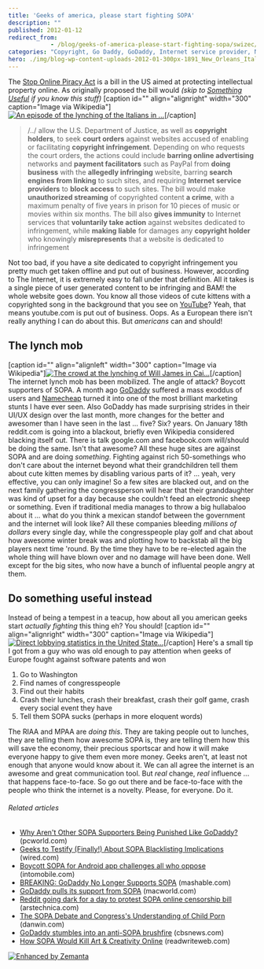 ```yaml
---
title: 'Geeks of america, please start fighting SOPA'
description: ""
published: 2012-01-12
redirect_from: 
            - /blog/geeks-of-america-please-start-fighting-sopa/swizec/3426
categories: "Copyright, Go Daddy, GoDaddy, Internet service provider, Namecheap, PayPal, Uncategorized, United States, United States Department of Justice, Wikipedia, YouTube"
hero: ./img/blog-wp-content-uploads-2012-01-300px-1891_New_Orleans_Italian_lynching5.jpg
---
```


The [Stop Online Piracy Act](http://en.wikipedia.org/wiki/SOPA) is a bill in the US aimed at protecting intellectual property online. As originally proposed the bill would _(skip to [Something Useful](#something_useful) if you know this stuff)_ \[caption id="" align="alignright" width="300" caption="Image via Wikipedia"][![An episode of the lynching of the Italians in ...](./img/blog-wp-content-uploads-2012-01-300px-1891_New_Orleans_Italian_lynching5.jpg "An episode of the lynching of the Italians in ...")](http://commons.wikipedia.org/wiki/File:1891_New_Orleans_Italian_lynching.jpg)\[/caption]

> /../ allow the U.S. Department of Justice, as well as **copyright holders**, to seek **court orders** against websites accused of enabling or facilitating **copyright infringement**. Depending on who requests the court orders, the actions could include **barring online advertising** networks and **payment facilitators** such as PayPal from **doing business** with the **allegedly infringing** website, barring **search engines from linking** to such sites, and requiring **Internet service providers** to **block access** to such sites. The bill would make **unauthorized streaming** of copyrighted content **a crime**, with a maximum penalty of five years in prison for 10 pieces of music or movies within six months. The bill also **gives immunity** to Internet services that **voluntarily take action** against websites dedicated to infringement, while **making liable** for damages any **copyright holder** who knowingly **misrepresents** that a website is dedicated to infringement

Not too bad, if you have a site dedicated to copyright infringement you pretty much get taken offline and put out of business. However, according to The Internet, it is extremely easy to fall under that definition. All it takes is a single piece of user generated content to be infringing and BAM! the whole website goes down. You know all those videos of cute kittens with a copyrighted song in the background that you see on [YouTube](http://www.youtube.com/ "YouTube")? Yeah, that means youtube.com is put out of business. Oops. As a European there isn't really anything I can do about this. But _americans_ can and should!

## The lynch mob

\[caption id="" align="alignleft" width="300" caption="Image via Wikipedia"][![The crowd at the lynching of Will James in Cai...](./img/blog-wp-content-uploads-2012-01-300px-WillJamesMob4.gif "The crowd at the lynching of Will James in Cai...")](http://en.wikipedia.org/wiki/File:WillJamesMob.gif)\[/caption] The internet lynch mob has been mobilized. The angle of attack? Boycott supporters of SOPA. A month ago [GoDaddy](http://www.godaddy.com/ "Go Daddy") suffered a mass exoddus of users and [Namecheap](http://www.namecheap.com/ "Namecheap") turned it into one of the most brilliant marketing stunts I have ever seen. Also GoDaddy has made surprising strides in their UI/UX design over the last month, more changes for the better and awesomer than I have seen in the last ... five? Six? years. On January 18th reddit.com is going into a blackout, briefly even Wikipedia considered blacking itself out. There is talk google.com and facebook.com will/should be doing the same. Isn't that awesome? All these huge sites are against SOPA and are doing _something_. Fighting against rich 50-somethings who don't care about the internet beyond what their grandchildren tell them about cute kitten memes by disabling various parts of it? ... yeah, very effective, you can only imagine! So a few sites are blacked out, and on the next family gathering the congressperson will hear that their granddaughter was kind of upset for a day because she couldn't feed an electronic sheep or something. Even if traditional media manages to throw a big hullabaloo about it ... what do you think a mexican standof between the government and the internet will look like? All these companies bleeding _millions of dollars_ every single day, while the congresspeople play golf and chat about how awesome winter break was and plotting how to backstab all the big players next time 'round. By the time they have to be re-elected again the whole thing will have blown over and no damage will have been done. Well except for the big sites, who now have a bunch of influental people angry at them.[](<>)

## Do something useful instead

Instead of being a tempest in a teacup, how about all you american geeks start _actually fighting_ this thing eh? You should! \[caption id="" align="alignright" width="300" caption="Image via Wikipedia"][![Direct lobbying statistics in the United State...](./img/blog-wp-content-uploads-2012-01-300px-Lobbying_Data3.png "Direct lobbying statistics in the United State...")](http://en.wikipedia.org/wiki/File:Lobbying_Data.png)\[/caption] Here's a small tip I got from a guy who was old enough to pay attention when geeks of Europe fought against software patents and won

1.  Go to Washington
2.  Find names of congresspeople
3.  Find out their habits
4.  Crash their lunches, crash their breakfast, crash their golf game, crash every social event they have
5.  Tell them SOPA sucks (perhaps in more eloquent words)

The RIAA and MPAA are _doing this_. They are taking people out to lunches, they are telling them how awesome SOPA is, they are telling them how this will save the economy, their precious sportscar and how it will make everyone happy to give them even more money. Geeks aren't, at least not enough that anyone would know about it. We can all agree the internet is an awesome and great communication tool. But _real_ change, _real_ influence ... that happens face-to-face. So go out there and be face-to-face with the people who think the internet is a novelty. Please, for everyone. Do it.

###### Related articles

-   [Why Aren't Other SOPA Supporters Being Punished Like GoDaddy?](https://www.pcworld.com/article/247037/why_arent_other_sopa_supporters_being_punished_like_godaddy.html) (pcworld.com)
-   [Geeks to Testify (Finally!) About SOPA Blacklisting Implications](http://www.wired.com/threatlevel/2012/01/geeks-sopa/) (wired.com)
-   [Boycott SOPA for Android app challenges all who oppose](http://www.intomobile.com/2012/01/10/boycott-sopa-for-android-app-challenges-all-who-oppose/) (intomobile.com)
-   [BREAKING: GoDaddy No Longer Supports SOPA](http://mashable.com/2011/12/23/breaking-godaddy-no-longer-supports-sopa/) (mashable.com)
-   [GoDaddy pulls its support from SOPA](http://www.macworld.com/article/164512/2011/12/godaddy_pulls_its_support_from_sopa.html) (macworld.com)
-   [Reddit going dark for a day to protest SOPA online censorship bill](http://arstechnica.com/tech-policy/news/2012/01/reddit-going-dark-for-a-day-to-protest-sopa-online-censorship-bill.ars) (arstechnica.com)
-   [The SOPA Debate and Congress's Understanding of Child Porn](http://danwin.com/2012/01/the-sopa-debate-and-how-its-affected-by-congresss-understanding-of-child-porn/) (danwin.com)
-   [GoDaddy stumbles into an anti-SOPA brushfire](http://r.zemanta.com/?u=http%3A//www.cbsnews.com/8301-205_162-57348677/godaddy-stumbles-into-an-anti-sopa-brushfire/&a=68314600&rid=c0333579-3c54-45c4-afb8-e207bf955e27&e=f8ac8c34d79d8415718f2c5c986a6d9b) (cbsnews.com)
-   [How SOPA Would Kill Art & Creativity Online](http://www.readwriteweb.com/archives/how_sopa_would_kill_art_creativity_online.php) (readwriteweb.com)

[![Enhanced by Zemanta](http://img.zemanta.com/zemified_e.png?x-id=c0333579-3c54-45c4-afb8-e207bf955e27)](http://www.zemanta.com/ "Enhanced by Zemanta")
